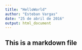 ```yaml
---
title: "HelloWorld"
author: "Esteban Vargas"
date: "25 de abril de 2016"
output: html_document
---
```


## This is a markdown file

